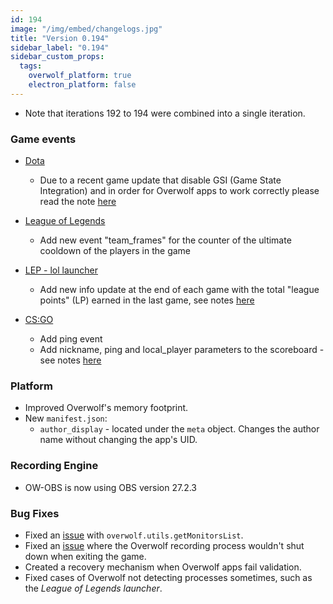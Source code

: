 ```yaml
---
id: 194
image: "/img/embed/changelogs.jpg"
title: "Version 0.194"
sidebar_label: "0.194"
sidebar_custom_props:
  tags:
    overwolf_platform: true
    electron_platform: false
---
```


* Note that iterations 192 to 194 were combined into a single iteration. 

### Game events

* [Dota](/api/live-game-data/supported-games/dota-2)
  * Due to a recent game update that disable GSI (Game State Integration) and in order for Overwolf apps to work correctly please read the note [here](/api/live-game-data/supported-games/dota-2)

* [League of Legends](/api/live-game-data/supported-games/league-of-legends)
  * Add new event "team_frames" for the counter of the ultimate cooldown of the players in the game

* [LEP - lol launcher](/api/live-game-data/supported-launchers/league-of-legends)
  * Add new info update at the end of each game with the total "league points" (LP) earned in the last game, see notes [here](/api/live-game-data/supported-launchers/league-of-legends#league_points_stats-note)

* [CS:GO](/api/live-game-data/deprecated/counter-strike-global-offensive)
  * Add ping event
  * Add nickname, ping and local_player parameters to the scoreboard - see notes [here](/api/live-game-data/deprecated/counter-strike-global-offensive#scoreboard)

### Platform
- Improved Overwolf's memory footprint.
- New `manifest.json`:
  - `author_display` - located under the `meta` object. Changes the author
  name without changing the app's UID.
  
### Recording Engine
 - OW-OBS is now using OBS version 27.2.3

### Bug Fixes
- Fixed an [issue](https://discuss.overwolf.com/t/monitorhandle-value-does-not-always-match-monitor-list-handle-values/2484) with `overwolf.utils.getMonitorsList`.
- Fixed an [issue](https://discuss.overwolf.com/t/recording-not-stopping-when-game-is-closed-cs-go-cod-warzone/2465) where the Overwolf recording process wouldn't shut down when exiting the game.
- Created a recovery mechanism when Overwolf apps fail validation.
- Fixed cases of Overwolf not detecting processes sometimes, such as the
*League of Legends launcher*.

